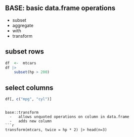 
## BASE:   basic data.frame operations
-   subset
-   aggregate
-   with
-   transform

## subset rows
```r
df  <-  mtcars
df |>
    subset(hp > 200)
```

## select columns
```r
df[, c("mpg", "cyl")]
```
```

base::transform
  -   allows unquoted operations on column in data.frame
  -   adds new column
```r
transform(mtcars, twice = hp * 2) |> head(n=3)
```

